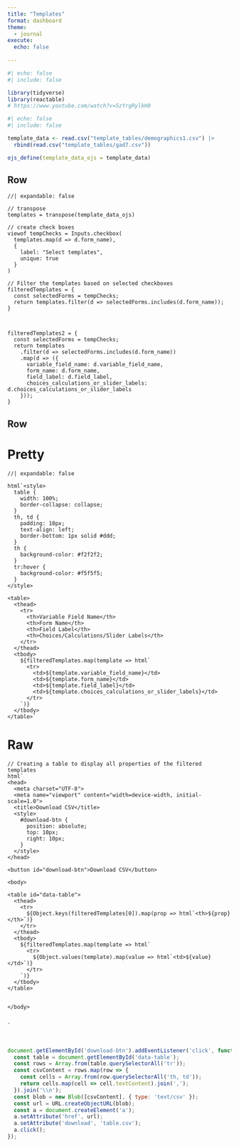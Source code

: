 ```yaml
---
title: "Templates"
format: dashboard
theme:
  - journal
execute:
  echo: false
  
---
```

```r
#| echo: false
#| include: false

library(tidyverse)
library(reactable)
# https://www.youtube.com/watch?v=5zYrgRylkH0

```


```r
#| echo: false
#| include: false

template_data <- read.csv("template_tables/demographics1.csv") |> 
  rbind(read.csv("template_tables/gad7.csv"))

ojs_define(template_data_ojs = template_data)
```

## Row {height=15%}

```ojs
//| expandable: false

// transpose 
templates = transpose(template_data_ojs)

// create check boxes 
viewof tempChecks = Inputs.checkbox(
  templates.map(d => d.form_name),
  {
    label: "Select templates",
    unique: true
  }
)

// Filter the templates based on selected checkboxes
filteredTemplates = {
  const selectedForms = tempChecks;
  return templates.filter(d => selectedForms.includes(d.form_name));
}



filteredTemplates2 = {
  const selectedForms = tempChecks;
  return templates
    .filter(d => selectedForms.includes(d.form_name))
    .map(d => ({
      variable_field_name: d.variable_field_name,
      form_name: d.form_name,
      field_label: d.field_label,
      choices_calculations_or_slider_labels: d.choices_calculations_or_slider_labels
    }));
}
```



## Row {height=85%}

::: {.panel-tabset}

# Pretty
```ojs
//| expandable: false

html`<style>
  table {
    width: 100%;
    border-collapse: collapse;
  }
  th, td {
    padding: 10px;
    text-align: left;
    border-bottom: 1px solid #ddd;
  }
  th {
    background-color: #f2f2f2;
  }
  tr:hover {
    background-color: #f5f5f5;
  }
</style>

<table>
  <thead>
    <tr>
      <th>Variable Field Name</th>
      <th>Form Name</th>
      <th>Field Label</th>
      <th>Choices/Calculations/Slider Labels</th>
    </tr>
  </thead>
  <tbody>
    ${filteredTemplates.map(template => html`
      <tr>
        <td>${template.variable_field_name}</td>
        <td>${template.form_name}</td>
        <td>${template.field_label}</td>
        <td>${template.choices_calculations_or_slider_labels}</td>
      </tr>
    `)}
  </tbody>
</table>`

```

# Raw
```ojs
// Creating a table to display all properties of the filtered templates
html`
<head>
  <meta charset="UTF-8">
  <meta name="viewport" content="width=device-width, initial-scale=1.0">
  <title>Download CSV</title>
  <style>
    #download-btn {
      position: absolute;
      top: 10px;
      right: 10px;
    }
  </style>
</head>

<button id="download-btn">Download CSV</button>

<body>

<table id="data-table">
  <thead>
    <tr>
      ${Object.keys(filteredTemplates[0]).map(prop => html`<th>${prop}</th>`)}
    </tr>
  </thead>
  <tbody>
    ${filteredTemplates.map(template => html`
      <tr>
        ${Object.values(template).map(value => html`<td>${value}</td>`)}
      </tr>
    `)}
  </tbody>
</table>

  
</body>


`



```


```js
document.getElementById('download-btn').addEventListener('click', function () {
  const table = document.getElementById('data-table');
  const rows = Array.from(table.querySelectorAll('tr'));
  const csvContent = rows.map(row => {
    const cells = Array.from(row.querySelectorAll('th, td'));
    return cells.map(cell => cell.textContent).join(',');
  }).join('\\n');
  const blob = new Blob([csvContent], { type: 'text/csv' });
  const url = URL.createObjectURL(blob);
  const a = document.createElement('a');
  a.setAttribute('href', url);
  a.setAttribute('download', 'table.csv');
  a.click();
});
```


:::

